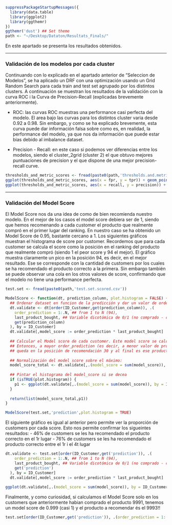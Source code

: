 ```r
suppressPackageStartupMessages({
  library(data.table)
  library(ggplot2)
  library(ggthemr)
})
ggthemr('dust') ## Set theme 
path <- "~/Desktop/Dataton/Resultats_Finals/"
```

En este apartado se presenta los resultados obtenidos. 

-----

### Validación de los modelos por cada cluster 

Continuando con lo explicado en el apartado anterior de "Seleccion de Modelos", se ha aplicado un DRF con una optimización usando un Grid Random Search para cada train and test set agrupado por los distintos clusters. A continuación se muestran los resultados de la validación con la curva ROC i la Curva de Precision-Recall (explicadas brevemente anteriormente). 

- ROC: las curvas ROC muestras una performance casi perfecta del modelo. El area bajo las curvas para los distintos cluster varia desde 0.92 a 0.98. Sin embargo, y como se ha explicado brevemente, esta curva puede dar información falsa sobre como es, en realidad, la performance del modelo, ya que nos da información que puede estar bias debido al imbalance dataset. 

- Precision - Recall: en este caso si podemos ver diferencias entre los modelos, siendo el cluster_2grid (cluster 2) el que obtuvo mejores puntuaciones de precision y el que dispone de una mejor precision-recall curve. 


```r
thresholds_and_metric_scores <- fread(paste0(path,'thresholds.and.metrics.test.set.csv'))
ggplot(thresholds_and_metric_scores, aes(x = fpr, y = tpr)) + geom_point() + geom_line() + ggtitle('AUC') + geom_abline(intercept = 0, slope = 1, linetype = 'dashed') + facet_grid(~cluster)
ggplot(thresholds_and_metric_scores, aes(x = recall, y = precision)) + geom_point() + geom_line() + ggtitle('Precision Recall') + geom_abline(intercept = 1, slope = -1, linetype = 'dashed') + facet_grid(~cluster)
```


---

### Validación del Model Score 

El Model Score nos da una idea de como de bien recomienda nuestro modelo. En el mejor de los casos el model score debiera ser de 1, siendo que hemos recomenando a cada customer el producto que realmente compró en el primer lugar del ranking. 
En nuestro caso se ha obtenido un Model Score de 0.95, bastante cercano a 1. 
Los siguientes gráficos muestran el histograma de score por customer. Recordemos que para cada customer se calcula el score como la posición en el ranking del producto que realmente compró (siendo 1 el peor score y 94 el mejor). 
El gráfico muestra claramente un pico en la posición 94, es decir, en el mejor resultado. Ese se corresponde con la cantidad de customers por los cuales se ha recomendado el producto correcto a la primera. Sin embargo también se puede observar una cola en los otros valores de score, confirmando que el modelo no tiene una performance perfecta. 

```r
test.set <- fread(paste0(path,'test.set.scored.csv'))
```

```r
ModelScore <- function(dt, prediction_column, plot.histogram = FALSE) {
  ## Ordenar dataset en funcion de la predicción y dar un valor de orden para todos los productos agrupando por customer
  dt.validate <- dt[order(ID_Customer,get(prediction_column)), .(
    order_prediction = 1:.N, ## from 1 to N (94), 
    last_product_bought, ## Variable dicotómica de 0/1 (no comprado - comprado) 
    get(prediction_column)
  ), by = ID_Customer]
  dt.validate[,model_score := order_prediction * last_product_bought]
  
  ## Calcular el Model score de cada customer. Este model score se calcula como el valor del order prediction (que va de 1 a 94) multiplicado por la variable dicotómica target (0-1)
  ## Entonces, a mayor order_prediction (es decir, a menor valor de probabilidad del producto de ser comprado), menor posición en el ranking y por tanto un mayor model_score (i.e. producto
  ## queda en la posición de recomendación 30 y al final es ese producto el que fue comprado, el model_score será de 30). 
  
  ## Normalización del model score sobre el máximo: 
  model_score_total <- dt.validate[,.(model_score = sum(model_score)), by = ID_Customer][,sum(model_score)] / (94*dt[,uniqueN(ID_Customer)])  ##En nuestro caso, el peor caso seria que el producto comprado fuera el último que se recomendó 
  
  ## Pintar el histograma del model_score si se decea 
  if (isTRUE(plot.histogram)) {
    p1 <- ggplot(dt.validate[,.(model_score = sum(model_score)), by = ID_Customer], aes(x = model_score)) + geom_histogram(bins = 94, fill = '#0EB3F1', color = 'black') + ggtitle('Histogram of Customers vs Model Score')
  }
  
  return(list(model_score_total,p1))
}

ModelScore(test.set,'prediction',plot.histogram = TRUE)
```

El siguiente gráfico es igual al anterior pero permite ver la proporción de customers por cada score. Esto nos permite confirmar los sigueintes resultados: 
- 46% de customers se les ha recomendado el producto correcto en el 1r lugar 
- 76% de customers se les ha recomendado el producto correcto entre el 1r i el 4t lugar 

```r
dt.validate <- test.set[order(ID_Customer,get('prediction')), .(
    order_prediction = 1:.N, ## from 1 to N (94), 
    last_product_bought, ## Variable dicotómica de 0/1 (no comprado - comprado) 
    get('prediction')
  ), by = ID_Customer]
  dt.validate[,model_score := order_prediction * last_product_bought]
  
ggplot(dt.validate[,.(model_score = sum(model_score)), by = ID_Customer], aes(x = model_score)) + geom_histogram(aes(y=..count../sum(..count..)),bins = 94, fill = '#02D0AC', color = 'black') + ggtitle('Histogram of Prop Customers vs Model Score')
```


Finalmente, y como curiosidad, si calculamos el Model Score solo en los customers que anteriormente habian comprado el producto 9991, tenemos un model score de 0.999 (casi 1) y el producto a recomendar és el 9993!! 


```r
test.set[order(ID_Customer,get('prediction')), .(order_prediction = 1:.N, last_product_bought, prediction = get('prediction'), penultim_cod_prod,last_cod_prod),by = ID_Customer][penultim_cod_prod == 9991 & last_product_bought ==1, .(last_cod_prod, order_prediction), by = ID_Customer][,table(order_prediction,last_cod_prod)]
```


